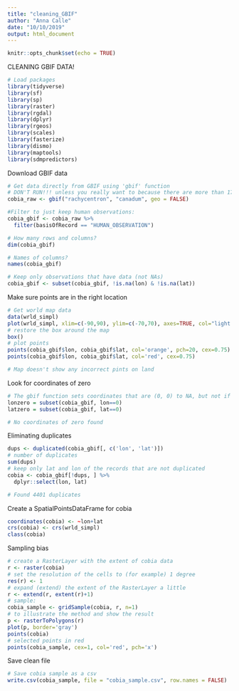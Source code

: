 ```yaml
---
title: "cleaning_GBIF"
author: "Anna Calle"
date: "10/10/2019"
output: html_document
---
```


```r
knitr::opts_chunk$set(echo = TRUE)
```


CLEANING GBIF DATA!
```r
# Load packages
library(tidyverse)
library(sf)
library(sp)
library(raster)
library(rgdal)
library(dplyr)
library(rgeos)
library(scales)
library(fasterize)
library(dismo)
library(maptools)
library(sdmpredictors) 
```

Download GBIF data
```r
# Get data directly from GBIF using 'gbif' function
# DON'T RUN!!! unless you really want to because there are more than 17,000 observations
cobia_raw <- gbif("rachycentron", "canadum", geo = FALSE)

#Filter to just keep human observations:
cobia_gbif <- cobia_raw %>% 
  filter(basisOfRecord == "HUMAN_OBSERVATION")

# How many rows and columns?
dim(cobia_gbif)

# Names of columns?
names(cobia_gbif)

# Keep only observations that have data (not NAs)
cobia_gbif <- subset(cobia_gbif, !is.na(lon) & !is.na(lat))

```


Make sure points are in the right location
```r
# Get world map data
data(wrld_simpl)
plot(wrld_simpl, xlim=c(-90,90), ylim=c(-70,70), axes=TRUE, col="light yellow")
# restore the box around the map
box()
# plot points
points(cobia_gbif$lon, cobia_gbif$lat, col='orange', pch=20, cex=0.75) > # plot points again to add a border, for better visibility
points(cobia_gbif$lon, cobia_gbif$lat, col='red', cex=0.75)

# Map doesn't show any incorrect pints on land
```

Look for coordinates of zero
```r
# The gbif function sets coordinates that are (0, 0) to NA, but not if only one coordinate is zero.
lonzero = subset(cobia_gbif, lon==0)
latzero = subset(cobia_gbif, lat==0)

# No coordinates of zero found
```

Eliminating duplicates
```r
dups <- duplicated(cobia_gbif[, c('lon', 'lat')])
# number of duplicates
sum(dups)
# keep only lat and lon of the records that are not duplicated 
cobia <- cobia_gbif[!dups, ] %>% 
  dplyr::select(lon, lat)

# Found 4401 duplicates
```

Create a SpatialPointsDataFrame for cobia
```r
coordinates(cobia) <- ~lon+lat
crs(cobia) <- crs(wrld_simpl)
class(cobia)
```

Sampling bias
```r
# create a RasterLayer with the extent of cobia data
r <- raster(cobia)
# set the resolution of the cells to (for example) 1 degree
res(r) <- 1
# expand (extend) the extent of the RasterLayer a little
r <- extend(r, extent(r)+1)
# sample:
cobia_sample <- gridSample(cobia, r, n=1)
# to illustrate the method and show the result
p <- rasterToPolygons(r)
plot(p, border='gray')
points(cobia)
# selected points in red
points(cobia_sample, cex=1, col='red', pch='x')
```

Save clean file
```r
# Save cobia sample as a csv
write.csv(cobia_sample, file = "cobia_sample.csv", row.names = FALSE)

```



